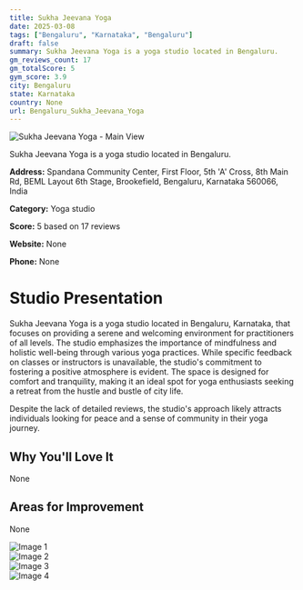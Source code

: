 ```yaml
---
title: Sukha Jeevana Yoga
date: 2025-03-08
tags: ["Bengaluru", "Karnataka", "Bengaluru"]  
draft: false
summary: Sukha Jeevana Yoga is a yoga studio located in Bengaluru.
gm_reviews_count: 17
gm_totalScore: 5
gym_score: 3.9
city: Bengaluru
state: Karnataka
country: None
url: Bengaluru_Sukha_Jeevana_Yoga
---
```


<div className="aspect-[16/9] relative my-8">
  <img 
    src="https://lh5.googleusercontent.com/p/AF1QipNNn884Cfi7iC1kjU-tQU_hqdq9_s4l-lxaLXOQ=w1920-h1080-k-no"
    alt="Sukha Jeevana Yoga - Main View"
    className="object-cover absolute inset-0 w-full h-full rounded-lg"
  />
</div>

Sukha Jeevana Yoga is a yoga studio located in Bengaluru.

**Address:** Spandana Community Center, First Floor, 5th 'A' Cross, 8th Main Rd, BEML Layout 6th Stage, Brookefield, Bengaluru, Karnataka 560066, India

**Category:** Yoga studio

**Score:** 5 based on 17 reviews

**Website:** None

**Phone:** None

# Studio Presentation

Sukha Jeevana Yoga is a yoga studio located in Bengaluru, Karnataka, that focuses on providing a serene and welcoming environment for practitioners of all levels. The studio emphasizes the importance of mindfulness and holistic well-being through various yoga practices. While specific feedback on classes or instructors is unavailable, the studio's commitment to fostering a positive atmosphere is evident. The space is designed for comfort and tranquility, making it an ideal spot for yoga enthusiasts seeking a retreat from the hustle and bustle of city life.

Despite the lack of detailed reviews, the studio's approach likely attracts individuals looking for peace and a sense of community in their yoga journey.

## Why You'll Love It

None

## Areas for Improvement

None

<div className="grid grid-cols-1 xl:grid-cols-2 gap-4 my-8">
<div className="aspect-[4/3] relative"><img src="https://lh5.googleusercontent.com/p/AF1QipP3mQ4pSbxXc7qKbVOKdg8WIdwEitSXDs9qN7Dq=w1920-h1080-k-no" alt="Image 1" className="object-cover absolute inset-0 w-full h-full rounded-lg" /></div>
<div className="aspect-[4/3] relative"><img src="https://lh5.googleusercontent.com/p/AF1QipNgsa1zaOSnJtCWM20piKOpehFMUQADeUaJn409=w1920-h1080-k-no" alt="Image 2" className="object-cover absolute inset-0 w-full h-full rounded-lg" /></div>
<div className="aspect-[4/3] relative"><img src="https://lh5.googleusercontent.com/p/AF1QipMNxI8QbDFRxTo8T_7nOTS4lMLMwdnJ_vIIIu_4=w1920-h1080-k-no" alt="Image 3" className="object-cover absolute inset-0 w-full h-full rounded-lg" /></div>
<div className="aspect-[4/3] relative"><img src="https://lh5.googleusercontent.com/p/AF1QipPFmZbZvbEIiJ2iFwGaKq1zceBqEbpKoQ1lmBM3=w1920-h1080-k-no" alt="Image 4" className="object-cover absolute inset-0 w-full h-full rounded-lg" /></div>
</div>
